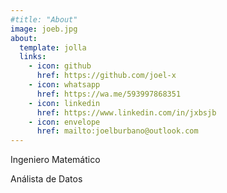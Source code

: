 ```yaml
---
#title: "About"
image: joeb.jpg
about:
  template: jolla
  links:
    - icon: github
      href: https://github.com/joel-x
    - icon: whatsapp
      href: https://wa.me/593997868351
    - icon: linkedin
      href: https://www.linkedin.com/in/jxbsjb
    - icon: envelope
      href: mailto:joelburbano@outlook.com
---
```


Ingeniero Matemático

Análista de Datos
